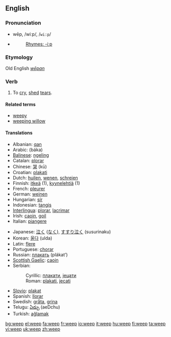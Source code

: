==English==

=== Pronunciation ===
*wēp, /wiːp/, /<tt>wi:p</tt>/
*{{audio|en-us-weep.ogg|Audio (US)}}
*:[[Rhymes:English:-iːp|Rhymes: -iːp]]
===Etymology===
Old English ''[[wēpan]]''
===Verb===
{{irregverb|'''to weep'''|'''[[weeps]]'''|'''[[wept]]'''|'''[[wept]]'''|'''[[weeping]]'''}}
# To [[cry]], [[shed]] [[tear]]s.

====Related terms====
*[[weepy]]
*[[weeping willow]]

==== Translations ====
{{top}}
*Albanian: [[qan]]
*Arabic: {{ARchar|[[بكى]]}} (báka)
*[[Balinese]]: [[ngeling]]
*Catalan: [[plorar]]
*Chinese: [[哭]] (kū)
*Croatian: [[plakati]]
*Dutch: [[huilen]], [[wenen]], [[schreien]]
*Finnish: [[itkeä]] (1), [[kyynelehtiä]] (1)
*French: [[pleurer]]
*German: [[weinen]]
*Hungarian: [[sír]]
*Indonesian: [[tangis]]
*[[Interlingua]]: [[plorar]], [[lacrimar]]
*Irish: [[caoin]], [[goil]]
*Italian: [[piangere]]
{{mid}}
*Japanese: [[泣く]] ([[なく]]), [[すすり泣く]] (susurinaku)
*Korean: [[울다]] (ulda)
*Latin: [[flere]]
*Portuguese: [[chorar]]
*Russian: [[плакать]] (plákat’)
*[[Scottish Gaelic]]: [[caoin#Scottish Gaelic|caoin]]
*Serbian: 
*:Cyrillic: [[плакати]], [[јецати]]
*:Roman: [[plakati]], [[jecati]]
*[[Slovio]]: [[plakat]]
*Spanish: [[llorar]]
*Swedish: [[gråta]], [[grina]]
*Telugu: [[ఏడ్చు]] (aeDchu)
*Turkish: [[ağlamak]]
{{bottom}}

[[bg:weep]]
[[el:weep]]
[[fa:weep]]
[[fr:weep]]
[[io:weep]]
[[it:weep]]
[[hu:weep]]
[[fi:weep]]
[[ta:weep]]
[[vi:weep]]
[[uk:weep]]
[[zh:weep]]